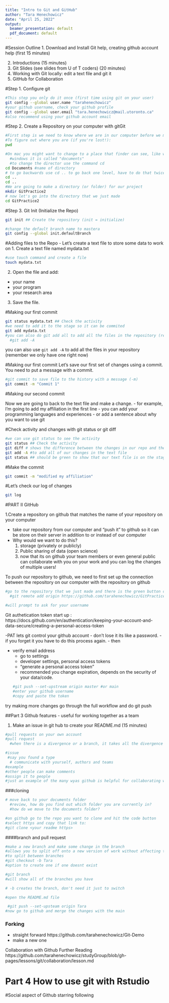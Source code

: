 ```yaml
---
title: "Intro to Git and GitHub"
author: "Tara Henechowicz"
date: "April 25, 2022"
output:
  beamer_presentation: default
  pdf_document: default
---
```


#Session Outline
1. Download and Install Git help, creating github account help (first 15 minutes)

2. Introductions (15 minutes)
3. Git Slides (see slides from U of T coders) (20 minutes)
4. Working with Git locally: edit a text file and git it
5. GitHub for Collaboration

  
#Step 1. Configure git
```bash
#This step you only do it once (first time using git on your user)
git config --global user.name "tarahenechowicz"
#your github username, check your github profile
git config --global user.email "tara.henechowicz@mail.utoronto.ca"
#also recommend using your github account email
```

#Step 2. Create a Repository on your computer with gitGit  
```bash
#First step is we need to know where we are in our computer before we make a repository there. 
#To figure out where you are (if you're lost!):
pwd

#On mac you might want to change to a place that finder can see, like within our Documents folder, so we want to put our repository into a subdirectory of our Documents 
  #windows it is called "documents"
  #to change the director use the command cd 
cd Documents #name of directory
# to go backwards use cd .. to go back one level, have to do that twice for this project
cd ..
cd ..
#We are going to make a directory (or folder) for our project
mkdir GitPractice2
# now let's go into the directory that we just made
cd GitPractice2
```
  
#Step 3. Git Init (Initialize the Repo)
```bash
git init ## Create the repository (init = initialize)

#change the default branch name to mastera
git config --global init.defaultBranch
```

#Adding files to the Repo
- Let's create a text file to store some data to work on
1. Create a text file named mydata.txt
```bash
#use touch command and create a file
touch mydata.txt
```
2. Open the file and add: 
  - your name
  - your program
  - your research area
3. Save the file. 

#Making our first commit
```bash
git status mydata.txt ## Check the activity
#we need to add it to the stage so it can be commited
git add mydata.txt
#you can also do git add all to add all the files in the repository (remember we only have one right now)
  #git add -A

```
you can also use `git add -A` to add all the files in your repository (remember we only have one right now)

#Making our first commit
Let's save our first set of changes using a commit. You need to put a message with a commit.
```bash
#git commit to save file to the history with a message (-m)
git commit -m "Commit 1"
```

#Making our second commit

Now we are going to back to the text file and make a change. 
- for example, I'm going to add my affiliation in the first line 
- you can add your programming languages and experiences
- or add a sentence about why you want to use git

#Check activity and changes with git status or git diff
```bash
#we can use git status to see the activity
git status ## Check the activity
git diff # shows the difference between the changes in our repo and the last commit
git add -A #to add all of our changes in the text file
git status ## should be green to show that our text file is on the stage ready to be commited

```

#Make the commit
```bash
git commit -m "modified my affiliation"

```

#Let's check our log of changes

```bash
git log
```


#PART II GitHub

1.Create a repository on github that matches the name of your repository on your computer

- take our repository from our computer and "push it" to github so it can be store on their server in addition to or instead of our computer
- Why would we want to do this? 
  1. storage (privately or publicly)
  2. Public sharing of data (open science)
  3. now that its on github your team members or even general public can collaborate with you on your work and you can log the changes of multiple users!

To push our repository to github, we need to first set up the connection between the repository on our computer with the repository on github

```bash
#go to the repository that we just made and there is the green button called "code" and copy the code from the https
  #git remote add origin https://github.com/tarahenechowicz/GitPractice.git

#will prompt to ask for your username

```

Git authetication token start up : https://docs.github.com/en/authentication/keeping-your-account-and-data-secure/creating-a-personal-access-token


-PAT lets git control your github account
- don't lose it its like a password. 
- if you forget it you have to do this process again.
- then 

 - verify email address
    - go to settings
    - developer settings, personal access tokens
    - "generate a personal access token"
    - recommended you change expiration, depends on the security of your data/code. 
```bash
#git push --set-upstream origin master #or main
#enter your github username
#copy and paste the token
```
 

try making more changes
go through the full workflow
and do git push



##Part 3 Github features
- useful for working together as a team

1. Make an issue in git hub to create your README.md (15 minutes)
```r
#pull requests on your own account 
#pull request 
  #when there is a divergence or a branch, it takes all the divergence and squish it back into the original

#issue
 #say you found a type
  # communicate with yourself, authors and teams 
#example
#other people can make comments
#assign it to people
#just an example of the many wyas github is helpful for collaborating with scientists.
```

###cloning
```bash
# move back to your documents folder
  #review, how do you find out which folder you are currently in? 
  #how do we move to the documents folder? 

#on github go to the repo you want to clone and hit the code button
#select https and copy that link to: 
#git clone <your readme https>
```

####branch and pull request
```bash
#make a new branch and make some change in the branch
#allows you to split off onto a new version of work without affecting the main branch. Helpful for version control if you want multiple versions of the same work. 
#to split between branches
#git checkout -b Tara
#option to create one if one doesnt exist

#git branch 
#will show all of the branches you have

# -b creates the branch, don't need it just to switch

#open the README.md file

 #git push --set-upsteam origin Tara
#now go to github and merge the changes with the main
```

### Forking
- straight forward
https://github.com/tarahenechowicz/Git-Demo
- make a new one

Collaboration with Github Further Reading
https://github.com/tarahenechowicz/studyGroup/blob/gh-pages/lessons/git/collaboration/lesson.md

# Part 4 How to use git with Rstudio


#Social aspect of Github
starring
following



